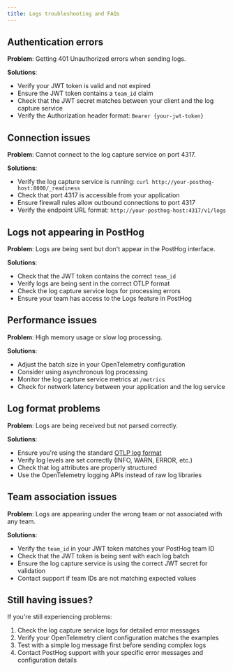 ```yaml
---
title: Logs troubleshooting and FAQs
---
```


## Authentication errors

**Problem**: Getting 401 Unauthorized errors when sending logs.

**Solutions**:
- Verify your JWT token is valid and not expired
- Ensure the JWT token contains a `team_id` claim
- Check that the JWT secret matches between your client and the log capture service
- Verify the Authorization header format: `Bearer {your-jwt-token}`

## Connection issues

**Problem**: Cannot connect to the log capture service on port 4317.

**Solutions**:
- Verify the log capture service is running: `curl http://your-posthog-host:8000/_readiness`
- Check that port 4317 is accessible from your application
- Ensure firewall rules allow outbound connections to port 4317
- Verify the endpoint URL format: `http://your-posthog-host:4317/v1/logs`

## Logs not appearing in PostHog

**Problem**: Logs are being sent but don't appear in the PostHog interface.

**Solutions**:
- Check that the JWT token contains the correct `team_id`
- Verify logs are being sent in the correct OTLP format
- Check the log capture service logs for processing errors
- Ensure your team has access to the Logs feature in PostHog

## Performance issues

**Problem**: High memory usage or slow log processing.

**Solutions**:
- Adjust the batch size in your OpenTelemetry configuration
- Consider using asynchronous log processing
- Monitor the log capture service metrics at `/metrics`
- Check for network latency between your application and the log service

## Log format problems

**Problem**: Logs are being received but not parsed correctly.

**Solutions**:
- Ensure you're using the standard [OTLP log format](https://opentelemetry.io/docs/specs/otel/logs/data-model/)
- Verify log levels are set correctly (INFO, WARN, ERROR, etc.)
- Check that log attributes are properly structured
- Use the OpenTelemetry logging APIs instead of raw log libraries

## Team association issues

**Problem**: Logs are appearing under the wrong team or not associated with any team.

**Solutions**:
- Verify the `team_id` in your JWT token matches your PostHog team ID
- Check that the JWT token is being sent with each log batch
- Ensure the log capture service is using the correct JWT secret for validation
- Contact support if team IDs are not matching expected values

## Still having issues?

If you're still experiencing problems:

1. Check the log capture service logs for detailed error messages
2. Verify your OpenTelemetry client configuration matches the examples
3. Test with a simple log message first before sending complex logs
4. Contact PostHog support with your specific error messages and configuration details
